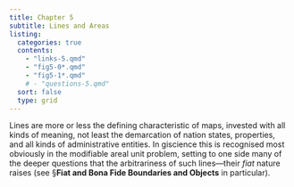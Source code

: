 ```yaml
---
title: Chapter 5
subtitle: Lines and Areas
listing:
  categories: true
  contents:
    - "links-5.qmd"
    - "fig5-0*.qmd"
    - "fig5-1*.qmd"
    # - "questions-5.qmd"
  sort: false
  type: grid
---
```


Lines are more or less the defining characteristic of maps, invested with all kinds of meaning, not least the demarcation of nation states, properties, and all kinds of administrative entities. In giscience this is recognised most obviously in the modifiable areal unit problem, setting to one side many of the deeper questions that the arbitrariness of such lines&mdash;their _fiat_ nature raises (see &sect;**Fiat and Bona Fide Boundaries and Objects** in particular).
